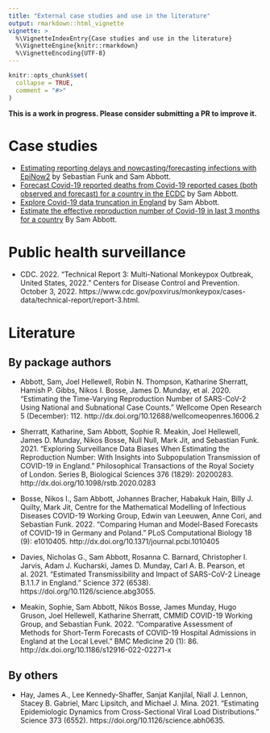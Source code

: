```yaml
---
title: "External case studies and use in the literature"
output: rmarkdown::html_vignette
vignette: >
  %\VignetteIndexEntry{Case studies and use in the literature}
  %\VignetteEngine{knitr::rmarkdown}
  %\VignetteEncoding{UTF-8}
---
```


```r
knitr::opts_chunk$set(
  collapse = TRUE,
  comment = "#>"
)
```

**This is a work in progress. Please consider submitting a PR to improve it.** 

# Case studies 

- [Estimating reporting delays and nowcasting/forecasting infections with EpiNow2](https://github.com/epiforecasts/nowcasting.example/blob/main/inst/reports/epinow2.md) by Sebastian Funk and Sam Abbott.
- [Forecast Covid-19 reported deaths from Covid-19 reported cases (both observed and forecast) for a country in the ECDC](https://gist.github.com/seabbs/4f09d7609df298db7a86c31612ff9d17) by Sam Abbott.
- [Explore Covid-19 data truncation in England](https://gist.github.com/seabbs/176b0c7f83eab1a7192a25b28bbd116a) by Sam Abbott.
- [Estimate the effective reproduction number of Covid-19 in last 3 months for a country](https://gist.github.com/seabbs/163d0f195892cde685c70473e1f5e867) By Sam Abbott.

# Public health surveillance

- CDC. 2022. “Technical Report 3: Multi-National Monkeypox Outbreak, United States, 2022.” Centers for Disease Control and Prevention. October 3, 2022. https://www.cdc.gov/poxvirus/monkeypox/cases-data/technical-report/report-3.html.

# Literature

## By package authors

- Abbott, Sam, Joel Hellewell, Robin N. Thompson, Katharine Sherratt, Hamish P. Gibbs, Nikos I. Bosse, James D. Munday, et al. 2020. “Estimating the Time-Varying Reproduction Number of SARS-CoV-2 Using National and Subnational Case Counts.” Wellcome Open Research 5 (December): 112. http://dx.doi.org/10.12688/wellcomeopenres.16006.2

- Sherratt, Katharine, Sam Abbott, Sophie R. Meakin, Joel Hellewell, James D. Munday, Nikos Bosse, Null Null, Mark Jit, and Sebastian Funk. 2021. “Exploring Surveillance Data Biases When Estimating the Reproduction Number: With Insights into Subpopulation Transmission of COVID-19 in England.” Philosophical Transactions of the Royal Society of London. Series B, Biological Sciences 376 (1829): 20200283. http://dx.doi.org/10.1098/rstb.2020.0283

- Bosse, Nikos I., Sam Abbott, Johannes Bracher, Habakuk Hain, Billy J. Quilty, Mark Jit, Centre for the Mathematical Modelling of Infectious Diseases COVID-19 Working Group, Edwin van Leeuwen, Anne Cori, and Sebastian Funk. 2022. “Comparing Human and Model-Based Forecasts of COVID-19 in Germany and Poland.” PLoS Computational Biology 18 (9): e1010405. http://dx.doi.org/10.1371/journal.pcbi.1010405

- Davies, Nicholas G., Sam Abbott, Rosanna C. Barnard, Christopher I. Jarvis, Adam J. Kucharski, James D. Munday, Carl A. B. Pearson, et al. 2021. “Estimated Transmissibility and Impact of SARS-CoV-2 Lineage B.1.1.7 in England.” Science 372 (6538). https://doi.org/10.1126/science.abg3055.

- Meakin, Sophie, Sam Abbott, Nikos Bosse, James Munday, Hugo Gruson, Joel Hellewell, Katharine Sherratt, CMMID COVID-19 Working Group, and Sebastian Funk. 2022. “Comparative Assessment of Methods for Short-Term Forecasts of COVID-19 Hospital Admissions in England at the Local Level.” BMC Medicine 20 (1): 86. http://dx.doi.org/10.1186/s12916-022-02271-x

## By others

- Hay, James A., Lee Kennedy-Shaffer, Sanjat Kanjilal, Niall J. Lennon, Stacey B. Gabriel, Marc Lipsitch, and Michael J. Mina. 2021. “Estimating Epidemiologic Dynamics from Cross-Sectional Viral Load Distributions.” Science 373 (6552). https://doi.org/10.1126/science.abh0635.